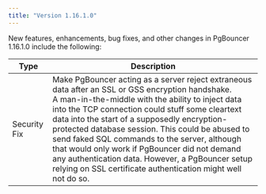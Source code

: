 ```yaml
---
title: "Version 1.16.1.0"
---
```


New features, enhancements, bug fixes, and other changes in PgBouncer 1.16.1.0 include the following:

| Type         | Description                                                                                                                                                                                                                                                                                                                                                                                                                                                                                                                           |
| ------------ |-------------------------------------------------------------------------------------------------------------------------------------------------------------------------------------------------------------------------------------------------------------------------------------------------------------------------------------------------------------------------------------------------------------------------------------------------------------------------------------------------------------------------------------- |
| Security Fix | Make PgBouncer acting as a server reject extraneous data after an SSL or GSS encryption handshake.<br />A man-in-the-middle with the ability to inject data into the TCP connection could stuff some cleartext data into the start of a supposedly encryption-protected database session. This could be abused to send faked SQL commands to the server, although that would only work if PgBouncer did not demand any authentication data. However, a PgBouncer setup relying on SSL certificate authentication might well not do so.|

